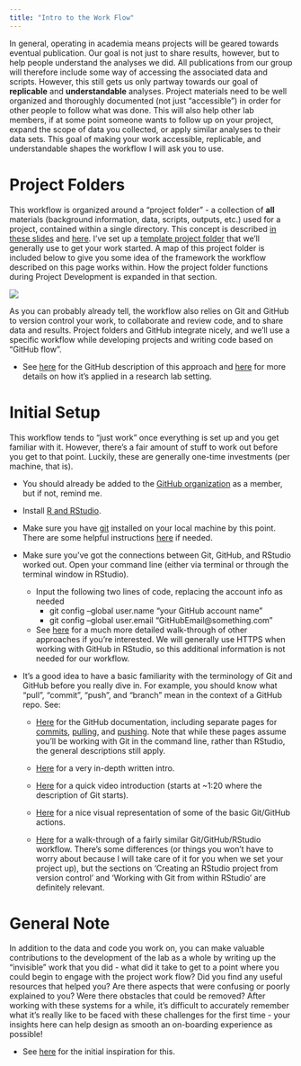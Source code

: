 ```yaml
---
title: "Intro to the Work Flow"
---
```


In general, operating in academia means projects will be geared towards eventual publication. Our goal is not just to share results, however, but to help people understand the analyses we did. All publications from our group will therefore include some way of accessing the associated data and scripts. However, this still gets us only partway towards our goal of **replicable** and **understandable** analyses. Project materials need to be well organized and thoroughly documented (not just "accessible") in order for other people to follow what was done. This will also help other lab members, if at some point someone wants to follow up on your project, expand the scope of data you collected, or apply similar analyses to their data sets. This goal of making your work accessible, replicable, and understandable shapes the workflow I will ask you to use.

# Project Folders

This workflow is organized around a "project folder" - a collection of **all** materials (background information, data, scripts, outputs, etc.) used for a project, contained within a single directory. This concept is described [in these slides](https://djnavarro.net/slides-project-structure/#1) and [here](https://martinctc.github.io/blog/rstudio-projects-and-working-directories-a-beginner%27s-guide/). I've set up a [template project folder](https://github.com/ZoopEcoEvo/project_template) that we'll generally use to get your work started. A map of this project folder is included below to give you some idea of the framework the workflow described on this page works within. How the project folder functions during Project Development is expanded in that section.

![](Figures/project_folder_schematic.jpg)

As you can probably already tell, the workflow also relies on Git and GitHub to version control your work, to collaborate and review code, and to share data and results. Project folders and GitHub integrate nicely, and we'll use a specific workflow while developing projects and writing code based on "GitHub flow".

-   See [here](https://docs.github.com/en/get-started/quickstart/github-flow) for the GitHub description of this approach and [here](https://www.djmannion.net/code_review/) for more details on how it's applied in a research lab setting.

# Initial Setup

This workflow tends to "just work" once everything is set up and you get familiar with it. However, there's a fair amount of stuff to work out before you get to that point. Luckily, these are generally one-time investments (per machine, that is).

-   You should already be added to the [GitHub organization](https://github.com/ZoopEcoEvo) as a member, but if not, remind me.

-   Install [R and RStudio](https://posit.co/download/rstudio-desktop/).

-   Make sure you have [git](https://git-scm.com) installed on your local machine by this point. There are some helpful instructions [here](https://happygitwithr.com/install-git.html) if needed.

-   Make sure you've got the connections between Git, GitHub, and RStudio worked out. Open your command line (either via terminal or through the terminal window in RStudio).

    -   Input the following two lines of code, replacing the account info as needed
        -   git config --global user.name "your GitHub account name"\
        -   git config --global user.email "GitHubEmail\@something.com"
    -   See [here](https://happygitwithr.com/connect-intro.html) for a much more detailed walk-through of other approaches if you're interested. We will generally use HTTPS when working with GitHub in RStudio, so this additional information is not needed for our workflow.

-   It's a good idea to have a basic familiarity with the terminology of Git and GitHub before you really dive in. For example, you should know what "pull", "commit", "push", and "branch" mean in the context of a GitHub repo. See:

    -   [Here](https://github.com/git-guides) for the GitHub documentation, including separate pages for [commits](https://github.com/git-guides/git-commit), [pulling](https://github.com/git-guides/git-pull), and [pushing](https://github.com/git-guides/git-push). Note that while these pages assume you'll be working with Git in the command line, rather than RStudio, the general descriptions still apply.

    -   [Here](https://dx.doi.org/10.7287%2Fpeerj.preprints.3159v2) for a very in-depth written intro.

    -   [Here](https://www.youtube.com/watch?v=eWxxfttcMts&t=82s) for a quick video introduction (starts at \~1:20 where the description of Git starts).

    -   [Here](https://www.youtube.com/watch?v=KjLycV1IWqc) for a nice visual representation of some of the basic Git/GitHub actions.

    -   [Here](https://youtu.be/sxErFMF7BJY) for a walk-through of a fairly similar Git/GitHub/RStudio workflow. There's some differences (or things you won't have to worry about because I will take care of it for you when we set your project up), but the sections on 'Creating an RStudio project from version control' and 'Working with Git from within RStudio' are definitely relevant.

# General Note

In addition to the data and code you work on, you can make valuable contributions to the development of the lab as a whole by writing up the "invisible" work that you did - what did it take to get to a point where you could begin to engage with the project work flow? Did you find any useful resources that helped you? Are there aspects that were confusing or poorly explained to you? Were there obstacles that could be removed? After working with these systems for a while, it's difficult to accurately remember what it's really like to be faced with these challenges for the first time - your insights here can help design as smooth an on-boarding experience as possible!

-   See [here](https://www.catharsisinsight.com/reports) for the initial inspiration for this.
